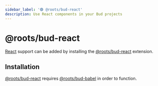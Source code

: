 ```yaml
---
sidebar_label: '🟢 @roots/bud-react'
description: Use React components in your Bud projects
---
```



# @roots/bud-react

[React](https://reactjs.org) support can be added by installing the [@roots/bud-react](/extensions/bud-react) extension.

## Installation

[@roots/bud-react](/extensions/bud-react) requires [@roots/bud-babel](/extensions/bud-babel) in order to function.

<Install packages="@roots/bud-react @roots/bud-babel" />
